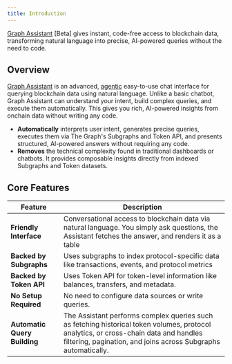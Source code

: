 ```yaml
---
title: Introduction
---
```


[Graph Assistant](https://thegraph.com/graph-assistant) [Beta] gives instant, code-free access to blockchain data, transforming natural language into precise, AI-powered queries without the need to code.

## Overview

[Graph Assistant](https://thegraph.com/graph-assistant) is an advanced, [agentic](/en/ai-suite/graph-assistant/faq/) easy-to-use chat interface for querying blockchain data using natural language. Unlike a basic chatbot, Graph Assistant can understand your intent, build complex queries, and execute them automatically. This gives you rich, AI-powered insights from onchain data without writing any code.

- **Automatically** interprets user intent, generates precise queries, executes them via The Graph's Subgraphs and Token API, and presents structured, AI-powered answers without requiring any code.
- **Removes** the technical complexity found in traditional dashboards or chatbots. It provides composable insights directly from indexed Subgraphs and Token datasets.

## Core Features

| Feature | Description |
| --- | --- |
| **Friendly Interface** | Conversational access to blockchain data via natural language. You simply ask questions, the Assistant fetches the answer, and renders it as a table |
| **Backed by Subgraphs** | Uses subgraphs to index protocol-specific data like transactions, events, and protocol metrics |
| **Backed by Token API** | Uses Token API for token-level information like balances, transfers, and metadata. |
| **No Setup Required** | No need to configure data sources or write queries. |
| **Automatic Query Building** | The Assistant performs complex queries such as fetching historical token volumes, protocol analytics, or cross-chain data and handles filtering, pagination, and joins across Subgraphs automatically. |
